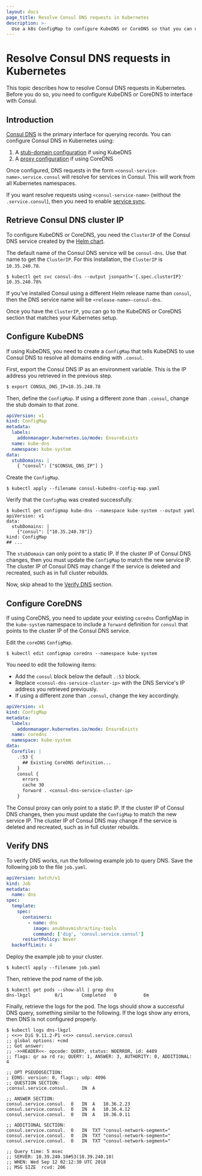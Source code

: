 ```yaml
---
layout: docs
page_title: Resolve Consul DNS requests in Kubernetes
description: >-
  Use a k8s ConfigMap to configure KubeDNS or CoreDNS so that you can use Consul's `<service-name>.service.consul` syntax for queries and other DNS requests. In Kubernetes, this process uses either stub-domain or proxy configuration.
---
```


# Resolve Consul DNS requests in Kubernetes

This topic describes how to resolve Consul DNS requests in Kubernetes. Before you do so, you need to configure KubeDNS or CoreDNS to interface with Consul.

## Introduction

[Consul DNS](/consul/docs/discover/dns) is the primary interface for querying records. You can configure Consul DNS in Kubernetes using:

1. A [stub-domain configuration](https://kubernetes.io/docs/tasks/administer-cluster/dns-custom-nameservers/#configure-stub-domain-and-upstream-dns-servers) if using KubeDNS
1. A [proxy configuration](https://coredns.io/plugins/forward/) if using CoreDNS

Once configured, DNS requests in the form `<consul-service-name>.service.consul` will resolve for services in Consul. This will work from all Kubernetes namespaces.
  
If you want resolve requests using `<consul-service-name>` (without the `.service.consul`), then you need to enable [service sync](/consul/docs/k8s/service-sync#consul-to-kubernetes).

## Retrieve Consul DNS cluster IP

To configure KubeDNS or CoreDNS, you need the `ClusterIP` of the Consul DNS service created by the [Helm chart](/consul/docs/reference/k8s/helm).

The default name of the Consul DNS service will be `consul-dns`. Use that name to get the `ClusterIP`. For this installation, the `ClusterIP` is `10.35.240.78`.

```shell-session
$ kubectl get svc consul-dns --output jsonpath='{.spec.clusterIP}'
10.35.240.78%
```
  
If you've installed Consul using a different Helm release name than `consul`, then the DNS service name will be `<release-name>-consul-dns`. 

Once you have the `ClusterIP`, you can go to the KubeDNS or CoreDNS section that matches your Kubernetes setup.

## Configure KubeDNS

If using KubeDNS, you need to create a `ConfigMap` that tells KubeDNS to use Consul DNS to resolve all domains ending with `.consul`.

First, export the Consul DNS IP as an environment variable. This is the IP address you retrieved in the previous step.

```bash
$ export CONSUL_DNS_IP=10.35.240.78
```

Then, define the `ConfigMap`. If using a different zone than `.consul`, change the stub domain to that zone.

<CodeBlockConfig filename="consul-kubedns-config-map.yaml">

```yaml
apiVersion: v1
kind: ConfigMap
metadata:
  labels:
    addonmanager.kubernetes.io/mode: EnsureExists
  name: kube-dns
  namespace: kube-system
data:
  stubDomains: |
    { "consul": ["$CONSUL_DNS_IP"] }
```

</CodeBlockConfig>

Create the `ConfigMap`.

```shell-session
$ kubectl apply --filename consul-kubedns-config-map.yaml
```

Verify that the `ConfigMap` was created successfully.

```shell-session
$ kubectl get configmap kube-dns --namespace kube-system --output yaml
apiVersion: v1
data:
  stubDomains: |
    {"consul": ["10.35.240.78"]}
kind: ConfigMap
## ...
```

The `stubDomain` can only point to a static IP. If the cluster IP of Consul DNS changes, then you must update the `ConfigMap` to match the new service IP. The cluster IP of Consul DNS may change if the service is deleted and recreated, such as in full cluster rebuilds.

Now, skip ahead to the [Verify DNS](#verify-dns) section.

## Configure CoreDNS

If using CoreDNS, you need to update your existing `coredns` ConfigMap in the `kube-system` namespace to include a `forward` definition for `consul` that points to the cluster IP of the Consul DNS service.

Edit the `coreDNS` `ConfigMap`.

```shell-session
$ kubectl edit configmap coredns --namespace kube-system
```

You need to edit the following items:

- Add the `consul` block below the default `.:53` block.
- Replace `<consul-dns-service-cluster-ip>` with the DNS Service's IP address you retrieved previously.
- If using a different zone than `.consul`, change the key accordingly.

<CodeBlockConfig highlight="13-17">

```yaml
apiVersion: v1
kind: ConfigMap
metadata:
  labels:
    addonmanager.kubernetes.io/mode: EnsureExists
  name: coredns
  namespace: kube-system
data:
  Corefile: |
    .:53 {
      ## Existing CoreDNS definition...
    }
    consul {
      errors
      cache 30
      forward . <consul-dns-service-cluster-ip>
    }
```

</CodeBlockConfig>

The Consul proxy can only point to a static IP. If the cluster IP of Consul DNS changes, then you must update the `ConfigMap` to match the new service IP. The cluster IP of Consul DNS may change if the service is deleted and recreated, such as in full cluster rebuilds.

## Verify DNS

To verify DNS works, run the following example job to query DNS. Save the following job to the file `job.yaml`.

<CodeBlockConfig filename="job.yaml">

```yaml
apiVersion: batch/v1
kind: Job
metadata:
  name: dns
spec:
  template:
    spec:
      containers:
        - name: dns
          image: anubhavmishra/tiny-tools
          command: ['dig', 'consul.service.consul']
      restartPolicy: Never
  backoffLimit: 4
```

</CodeBlockConfig>

Deploy the example job to your cluster.

```shell-session
$ kubectl apply --filename job.yaml
```

Then, retrieve the pod name of the job.

```shell-session
$ kubectl get pods --show-all | grep dns
dns-lkgzl         0/1       Completed   0          6m
```

Finally, retrieve the logs for the pod. The logs should show a successful DNS query, something similar to the following. If the logs show any errors, then DNS is not configured properly.

```shell-session
$ kubectl logs dns-lkgzl
; <<>> DiG 9.11.2-P1 <<>> consul.service.consul
;; global options: +cmd
;; Got answer:
;; ->>HEADER<<- opcode: QUERY, status: NOERROR, id: 4489
;; flags: qr aa rd ra; QUERY: 1, ANSWER: 3, AUTHORITY: 0, ADDITIONAL: 4

;; OPT PSEUDOSECTION:
; EDNS: version: 0, flags:; udp: 4096
;; QUESTION SECTION:
;consul.service.consul.		IN	A

;; ANSWER SECTION:
consul.service.consul.	0	IN	A	10.36.2.23
consul.service.consul.	0	IN	A	10.36.4.12
consul.service.consul.	0	IN	A	10.36.0.11

;; ADDITIONAL SECTION:
consul.service.consul.	0	IN	TXT	"consul-network-segment="
consul.service.consul.	0	IN	TXT	"consul-network-segment="
consul.service.consul.	0	IN	TXT	"consul-network-segment="

;; Query time: 5 msec
;; SERVER: 10.39.240.10#53(10.39.240.10)
;; WHEN: Wed Sep 12 02:12:30 UTC 2018
;; MSG SIZE  rcvd: 206
```

